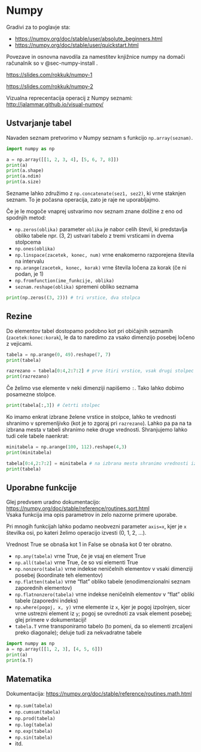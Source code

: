 # Numpy

Gradivi za to poglavje sta:

-   <https://numpy.org/doc/stable/user/absolute_beginners.html>
-   <https://numpy.org/doc/stable/user/quickstart.html>

Povezave in osnovna navodila za namestitev knjižnice numpy na domači računalnik so v @sec-numpy-install .

::: {.callout-tip}
<https://slides.com/rokkuk/numpy-1>

<https://slides.com/rokkuk/numpy-2>
:::

Vizualna reprecentacija operacij z Numpy seznami: <http://jalammar.github.io/visual-numpy/>

## Ustvarjanje tabel

Navaden seznam pretvorimo v Numpy seznam s funkcijo `np.array(seznam)`.

```python
import numpy as np

a = np.array([[1, 2, 3, 4], [5, 6, 7, 8]])
print(a)
print(a.shape)
print(a.ndim)
print(a.size)
```

Sezname lahko združimo z `np.concatenate(sez1, sez2)`, ki vrne staknjen seznam. To je počasna operacija, zato je raje ne uporabljajmo. 

Če je le mogoče vnaprej ustvarimo nov seznam znane dolžine z eno od spodnjih metod:

-   `np.zeros(oblika)` parameter `oblika` je nabor celih števil, ki predstavlja obliko tabele npr. (3, 2) ustvari tabelo z tremi vrsticami in dvema stolpcema
-   `np.ones(oblika)`
-   `np.linspace(zacetek, konec, num)` vrne enakomerno razporejena števila na intervalu
-   `np.arange(zacetek, konec, korak)` vrne števila ločena za korak (če ni podan, je 1)
-   `np.fromfunction(ime_funkcije, oblika)`
-   `seznam.reshape(oblika)` spremeni obliko seznama

```python
print(np.zeros((3, 2))) # tri vrstice, dva stolpca
```

## Rezine

Do elementov tabel dostopamo podobno kot pri običajnih seznamih (`zacetek:konec:korak`), le da to naredimo za vsako dimenzijo posebej ločeno z vejicami.

```python
tabela = np.arange(0, 49).reshape(7, 7)
print(tabela)

razrezano = tabela[0:4,2:7:2] # prve štiri vrstice, vsak drugi stolpec od tretjega do sedmega
print(razrezano)
```

Če želimo vse elemente v neki dimenziji napišemo `:`. Tako lahko dobimo posamezne stolpce.

```python
print(tabela[:,3]) # četrti stolpec
```

Ko imamo enkrat izbrane želene vrstice in stolpce, lahko te vrednosti shranimo v spremenljivko (kot je to zgoraj pri `razrezano`). Lahko pa pa na ta izbrana mesta v tabeli shranimo neke druge vrednosti. Shranjujemo lahko tudi cele tabele naenkrat:

```python
minitabela = np.arange(100, 112).reshape(4,3)
print(minitabela)

tabela[0:4,2:7:2] = minitabela # na izbrana mesta shranimo vrednosti iz minitabela
print(tabela)
```

## Uporabne funkcije

Glej predvsem uradno dokumentacijo: <https://numpy.org/doc/stable/reference/routines.sort.html>\
Vsaka funkcija ima opis parametrov in zelo nazorne primere uporabe.

Pri mnogih funkcijah lahko podamo neobvezni parameter `axis=x`, kjer je `x` številka osi, po kateri želimo operacijo izvesti (0, 1, 2, ...).

::: {.callout-warning}
Vrednost True se obnaša kot 1 in False se obnaša kot 0 ter obratno.
:::

-   `np.any(tabela)` vrne True, če je vsaj en element True
-   `np.all(tabela)` vrne True, če so vsi elementi True
-   `np.nonzero(tabela)` vrne indekse neničelnih elementov v vsaki dimenziji posebej (koordinate teh elementov)
-   `np.flatten(tabela)` vrne "flat" obliko tabele (enodimenzionalni seznam zaporednih elementov)
-   `np.flatnonzero(tabela)` vrne indekse neničelnih elementov v "flat" obliki tabele (zaporedni indeks)
-   `np.where(pogoj, x, y)` vrne elemente iz `x`, kjer je pogoj izpolnjen, sicer vrne ustrezni element iz `y`; pogoj se ovrednoti za vsak element posebej; glej primere v dokumentaciji!
-   `tabela.T` vrne transponiramo tabelo (to pomeni, da so elementi zrcaljeni preko diagonale); deluje tudi za nekvadratne tabele

```python
import numpy as np
a = np.array([[1, 2, 3], [4, 5, 6]])
print(a)
print(a.T)
```

## Matematika

Dokumentacija: <https://numpy.org/doc/stable/reference/routines.math.html>

-   `np.sum(tabela)`
-   `np.cumsum(tabela)`
-   `np.prod(tabela)`
-   `np.log(tabela)`
-   `np.exp(tabela)`
-   `np.sin(tabela)`
-   itd.
